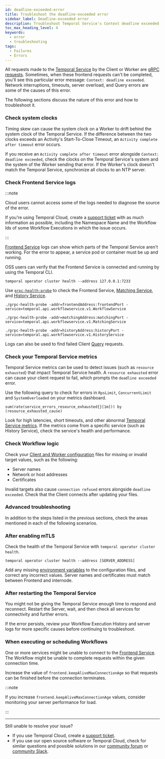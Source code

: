 ```yaml
---
id: deadline-exceeded-error
title: Troubleshoot the deadline-exceeded error
sidebar_label: Deadline-exceeded error
description: Troubleshoot Temporal Service's Context deadline exceeded errors caused by network issues, server overload, and timing skews. Sync system clocks, check Frontend logs, metrics, Workflow logic, and service health after configurations or restarts. For unresolved issues, contact support.
toc_max_heading_level: 4
keywords:
  - error
  - troubleshooting
tags:
  - Failures
  - Errors
---
```


All requests made to the [Temporal Service](/temporal-service) by the Client or Worker are [gRPC requests](https://grpc.io/docs/what-is-grpc/core-concepts/#deadlines).
Sometimes, when these frontend requests can't be completed, you'll see this particular error message: `Context: deadline exceeded`.
Network interruptions, timeouts, server overload, and Query errors are some of the causes of this error.

The following sections discuss the nature of this error and how to troubleshoot it.

### Check system clocks

Timing skew can cause the system clock on a Worker to drift behind the system clock of the Temporal Service.
If the difference between the two clocks exceeds an Activity's Start-To-Close Timeout, an `Activity complete after timeout` error occurs.

If you receive an `Activity complete after timeout` error alongside `Context: deadline exceeded`, check the clocks on the Temporal Service's system and the system of the Worker sending that error.
If the Worker's clock doesn't match the Temporal Service, synchronize all clocks to an NTP server.

### Check Frontend Service logs

:::note

Cloud users cannot access some of the logs needed to diagnose the source of the error.

If you're using Temporal Cloud, create a [support ticket](/cloud/support#support-ticket) with as much information as possible, including the Namespace Name and the Workflow Ids of some Workflow Executions in which the issue occurs.

:::

[Frontend Service](/temporal-service/temporal-server#frontend-service) logs can show which parts of the Temporal Service aren't working.
For the error to appear, a service pod or container must be up and running.

OSS users can verify that the Frontend Service is connected and running by using the Temporal CLI.

```
temporal operator cluster health --address 127.0.0.1:7233
```

Use [`grpc-health-probe`](https://github.com/grpc-ecosystem/grpc-health-probe) to check the Frontend Service, [Matching Service](/temporal-service/temporal-server#matching-service), and [History Service](/temporal-service/temporal-server#history-service).

```
./grpc-health-probe -addr=frontendAddress:frontendPort -service=temporal.api.workflowservice.v1.WorkflowService

./grpc-health-probe -addr=matchingAddress:matchingPort -service=temporal.api.workflowservice.v1.MatchingService

./grpc-health-probe -addr=historyAddress:historyPort -service=temporal.api.workflowservice.v1.HistoryService
```

Logs can also be used to find failed Client [Query](/sending-messages#sending-queries) requests.

### Check your Temporal Service metrics

Temporal Service metrics can be used to detect issues (such as `resource exhausted`) that impact Temporal Service health.
A `resource exhausted` error can cause your client request to fail, which prompts the `deadline exceeded` error.

Use the following query to check for errors in `RpsLimit`, `ConcurrentLimit` and `SystemOverloaded` on your metrics dashboard.

```
sum(rate(service_errors_resource_exhausted{}[1m])) by (resource_exhausted_cause)
```

Look for high latencies, short timeouts, and other abnormal [Temporal Service metrics](/references/cluster-metrics).
If the metrics come from a specific service (such as History Service), check the service's health and performance.

### Check Workflow logic

Check your [Client and Worker configuration](/references/configuration) files for missing or invalid target values, such as the following:

- Server names
- Network or host addresses
- Certificates

Invalid targets also cause `connection refused` errors alongside `deadline exceeded`.
Check that the Client connects after updating your files.

### Advanced troubleshooting

In addition to the steps listed in the previous sections, check the areas mentioned in each of the following scenarios.

### After enabling mTLS

Check the health of the Temporal Service with `temporal operator cluster health`.

```
temporal operator cluster health --address [SERVER_ADDRESS]
```

Add any missing [environment variables](/references/web-ui-environment-variables) to the configuration files, and correct any incorrect values.
Server names and certificates must match between Frontend and internode.

### After restarting the Temporal Service

You might not be giving the Temporal Service enough time to respond and reconnect.
Restart the Server, wait, and then check all services for connectivity and further errors.

If the error persists, review your Workflow Execution History and server logs for more specific causes before continuing to troubleshoot.

### When executing or scheduling Workflows

One or more services might be unable to connect to the [Frontend Service](/temporal-service/temporal-server#frontend-service).
The Workflow might be unable to complete requests within the given connection time.

Increase the value of `frontend.keepAliveMaxConnectionAge` so that requests can be finished before the connection terminates.

:::note

If you increase `frontend.keepAliveMaxConnectionAge` values, consider monitoring your server performance for load.

:::

---

Still unable to resolve your issue?

- If you use Temporal Cloud, create a [support ticket](/cloud/support#support-ticket).
- If you use our open source software or Temporal Cloud, check for similar questions and possible solutions in our [community forum](https://community.temporal.io) or [community Slack](https://temporal.io/slack).
